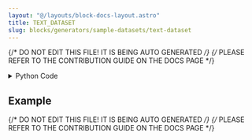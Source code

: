 ```yaml
---
layout: "@/layouts/block-docs-layout.astro"
title: TEXT_DATASET
slug: blocks/generators/sample-datasets/text-dataset
---
```


{/* DO NOT EDIT THIS FILE! IT IS BEING AUTO GENERATED */}
{/* PLEASE REFER TO THE CONTRIBUTION GUIDE ON THE DOCS PAGE */}


<PythonDocsDisplay docstring={docstring} />

<details>
<summary>Python Code</summary>

```python
from flojoy import flojoy, DataFrame, Array
from sklearn.datasets import fetch_20newsgroups
from sklearn.utils import Bunch
import pandas as pd
from typing import cast, Literal, Optional


# TODO: Add more datasets to this node.
@flojoy
def TEXT_DATASET(
    subset: Literal["train", "test", "all"] = "train",
    categories: Optional[Array] = None,
    remove_headers: bool = False,
    remove_footers: bool = False,
    remove_quotes: bool = False,
) -> DataFrame:
    """The TEXT_DATASET node loads the 20 newsgroups dataset from scikit-learn.

    The data is returned as a dataframe with one column containing the text and the other containing the category.

    Parameters
    ----------
    subset : "train" | "test" | "all", default="train"
        Select the dataset to load: "train" for the training set, "test" for the test set, "all" for both.
    categories : list of str, optional
        Select the categories to load. By default, all categories are loaded.
        The list of all categories is:
        'alt.atheism',
        'comp.graphics',
        'comp.os.ms-windows.misc',
        'comp.sys.ibm.pc.hardware',
        'comp.sys.mac.hardware',
        'comp.windows.x',
        'misc.forsale',
        'rec.autos',
        'rec.motorcycles',
        'rec.sport.baseball',
        'rec.sport.hockey',
        'sci.crypt',
        'sci.electronics',
        'sci.med',
        'sci.space',
        'soc.religion.christian',
        'talk.politics.guns',
        'talk.politics.mideast',
        'talk.politics.misc',
        'talk.religion.misc'
    remove_headers : boolean, default=false
        Remove the headers from the data.
    remove_footers : boolean, default=false
        Remove the footers from the data.
    remove_quotes : boolean, default=false
        Remove the quotes from the data.

    Returns
    -------
    DataFrame
    """

    to_remove = tuple(
        ["headers" for remove_headers in [remove_headers] if remove_headers]
        + ["footers" for remove_footers in [remove_footers] if remove_footers]
        + ["quotes" for remove_quotes in [remove_quotes] if remove_quotes]
    )

    newsgroups = fetch_20newsgroups(
        subset=subset,
        categories=categories.unwrap() if categories else None,
        remove=to_remove,
    )

    newsgroups = cast(Bunch, newsgroups)
    data = newsgroups.data
    labels = [newsgroups.target_names[i] for i in newsgroups.target]

    df = pd.DataFrame({"Text": data, "Label": labels})
    return DataFrame(df=df)

```

[Find this Flojoy Block on GitHub](https://github.com/flojoy-ai/blocks/blob/main/blocks/GENERATORS/SAMPLE_DATASETS/TEXT_DATASET/TEXT_DATASET.py)

</details>

## Example


<GetHelpWidget />


<AppDisplay app={app} blockName="TEXT_DATASET" client:visible />


<Example />

{/* DO NOT EDIT THIS FILE! IT IS BEING AUTO GENERATED */}
{/* PLEASE REFER TO THE CONTRIBUTION GUIDE ON THE DOCS PAGE */}

